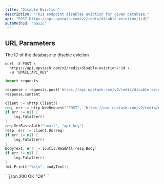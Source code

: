 ```yaml
---
title: "Disable Eviction"
description: "This endpoint disables eviction for given database."
api: "POST https://api.upstash.com/v2/redis/disable-eviction/{id}"
authMethod: "basic"
---
```


## URL Parameters

<ParamField path="id" required>
  The ID of the database to disable eviction
</ParamField>

<RequestExample>

```shell curl
curl -X POST \
  https://api.upstash.com/v2/redis/disable-eviction/:id \
  -u 'EMAIL:API_KEY'
```

```python Python
import requests

response = requests.post('https://api.upstash.com/v2/redis/disable-eviction/:id', auth=('EMAIL', 'API_KEY'))
response.content
```

```go Go
client := &http.Client{}
req, err := http.NewRequest("POST", "https://api.upstash.com/v2/redis/disable-eviction/:id", nil)
if err != nil {
    log.Fatal(err)
}
req.SetBasicAuth("email", "api_key")
resp, err := client.Do(req)
if err != nil {
    log.Fatal(err)
}
bodyText, err := ioutil.ReadAll(resp.Body)
if err != nil {
    log.Fatal(err)
}
fmt.Printf("%s\n", bodyText);
```

</RequestExample>

<ResponseExample>
```json 200 OK
"OK"
```
</ResponseExample>
